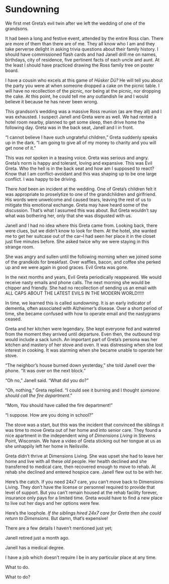 # Sundowning {.unnumbered}

We first met Greta's evil twin after we left the wedding of one of the grandsons.

It had been a long and festive event, attended by the entire Ross clan. There are more of them than there are of me. They all know who I am and they take perverse delight in asking trivia questions about their family history. I should have commissioned flash cards and had Janell drill me on names, birthdays, city of residence, five pertinent facts of each uncle and aunt. At the least I should have practiced drawing the Ross family tree on poster board.

I have a cousin who excels at this game of *Hūsker Dū?* He will tell you about the party you were at when someone dropped a cake on the picnic table. I will have no recollection of the picnic, nor being at the picnic, nor dropping the cake. At this point, he could tell me any outlandish lie and I would believe it because he has never been wrong.

This grandson's wedding was a massive Ross reunion (as are they all) and I was exhausted. I suspect Janell and Greta were as well. We had rented a hotel room nearby, planned to get some sleep, then drive home the following day. Greta was in the back seat, Janell and I in front.

"I cannot believe I have such ungrateful children," Greta suddenly speaks up in the dark. "I am going to give all of my money to charity and you will get none of it."

This was *not* spoken in a teasing voice. Greta was serious and angry. Greta's norm is happy and tolerant, loving and expansive. This was Evil Greta. Who the hell is in the back seat and how am I supposed to react? Know that I am conflict-avoidant and this was shaping up to be one large conflict. I was happy to be driving.

There *had* been an incident at the wedding. One of Greta's children felt it was appropriate to proselytize to one of the grandchildren and girlfriend. His words were unwelcome and caused tears, leaving the rest of us to mitigate this emotional exchange. Greta may have heard some of the discussion. That's what I assumed this was about. But Greta wouldn't say what was bothering her, only that she was disgusted with us.

Janell and I had no idea where this Greta came from. Looking back, there were clues, but we didn't know to look for them. At the hotel, she wanted me to get her suitcase out of the car--I had seen her place it in the closet just five minutes before. She asked twice why we were staying in this strange room.

She was angry and sullen until the following morning when we joined some of the grandkids for breakfast. Over waffles, bacon, and coffee she perked up and we were again in good graces. Evil Greta was gone.

In the next months and years, Evil Greta periodically reappeared. We would receive nasty emails and phone calls. The next morning she would be chipper and friendly. She had no recollection of sending us an email with ALL CAPS ABOUT THE LATEST EVILS IN THE MODERN WORLD!!!!!

In time, we learned this is called *sundowning*. It is an early indicator of dementia, often associated with Alzheimer's disease. Over a short period of time, she became confused with how to operate email and the nastygrams ceased.

Greta and her kitchen were legendary. She kept everyone fed and watered from the moment they arrived until departure. Even then, the outbound trip would include a sack lunch. An important part of Greta's persona was her kitchen and mastery of her stove and oven. It was distressing when she lost interest in cooking. It was alarming when she became unable to operate her stove.

"The neighbor's house burned down yesterday," she told Janell over the phone. "It was over on the next block."

"Oh no," Janell said. "What did you do?"

"Oh, nothing," Greta replied. "I could see it burning and I thought *someone should call the fire department*."

"Mom, *You* should have called the fire department!"

"I suppose. How are you doing in school?"

The stove was a start, but this was the incident that convinced the siblings it was time to move Greta out of her home and into senior care. They found a nice apartment in the independent wing of *Dimensions Living* in Stevens Point, Wisconsin. We have a video of Greta sticking out her tongue at us as she unhappily left her home in Neilsville.

Greta didn't thrive at Dimensions Living. She was upset she had to leave her home and live with all these *old* people. Her health declined and she transferred to medical care, then recovered enough to move to rehab. At rehab she declined and entered hospice care. Janell flew out to be with her.

Here's the catch. If you need 24x7 care, you can't move back to Dimensions Living. They don't have the license or personnel required to provide that level of support. But you can't remain housed at the rehab facility forever, insurance only pays for a limited time. Greta would have to find a new place to live out her days and her options were few.

Here's the loophole. *If the siblings hired 24x7 care for Greta then she could return to Dimensions*. But damn, that's expensive!

There are a few details I haven't mentioned just yet;

Janell retired just a month ago.

Janell has a medical degree.

I have a job which doesn't require I be in any particular place at any time.

What to do.

What to do?
